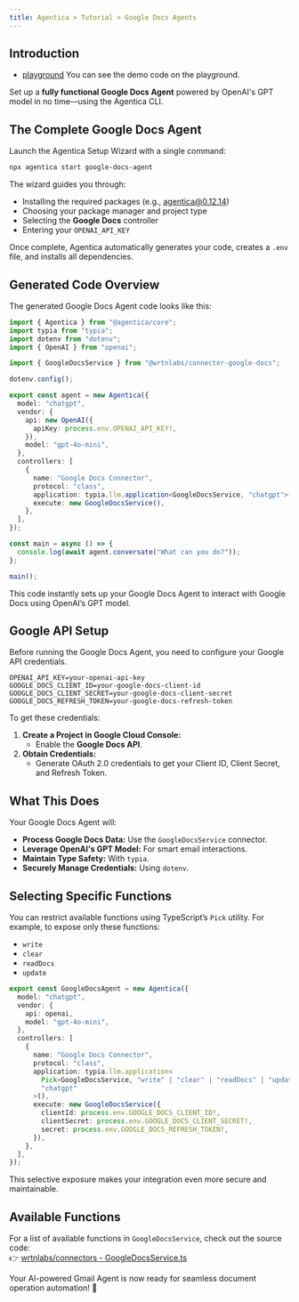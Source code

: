 ```yaml
---
title: Agentica > Tutorial > Google Docs Agents
---
```


## Introduction

- [playground](https://stackblitz.com/~/github.com/wrtnlabs/agentica-tutorial-google-docs?file=README.md) You can see the demo code on the playground.

Set up a **fully functional Google Docs Agent** powered by OpenAI's GPT model in no time—using the Agentica CLI.

## The Complete Google Docs Agent

Launch the Agentica Setup Wizard with a single command:

```bash
npx agentica start google-docs-agent
```

The wizard guides you through:

- Installing the required packages (e.g., agentica@0.12.14)
- Choosing your package manager and project type
- Selecting the **Google Docs** controller
- Entering your `OPENAI_API_KEY`

Once complete, Agentica automatically generates your code, creates a `.env` file, and installs all dependencies.

## Generated Code Overview

The generated Google Docs Agent code looks like this:

```typescript
import { Agentica } from "@agentica/core";
import typia from "typia";
import dotenv from "dotenv";
import { OpenAI } from "openai";

import { GoogleDocsService } from "@wrtnlabs/connector-google-docs";

dotenv.config();

export const agent = new Agentica({
  model: "chatgpt",
  vendor: {
    api: new OpenAI({
      apiKey: process.env.OPENAI_API_KEY!,
    }),
    model: "gpt-4o-mini",
  },
  controllers: [
    {
      name: "Google Docs Connector",
      protocol: "class",
      application: typia.llm.application<GoogleDocsService, "chatgpt">(),
      execute: new GoogleDocsService(),
    },
  ],
});

const main = async () => {
  console.log(await agent.conversate("What can you do?"));
};

main();
```

This code instantly sets up your Google Docs Agent to interact with Google Docs using OpenAI’s GPT model.

## Google API Setup

Before running the Google Docs Agent, you need to configure your Google API credentials.

```env
OPENAI_API_KEY=your-openai-api-key
GOOGLE_DOCS_CLIENT_ID=your-google-docs-client-id
GOOGLE_DOCS_CLIENT_SECRET=your-google-docs-client-secret
GOOGLE_DOCS_REFRESH_TOKEN=your-google-docs-refresh-token
```

To get these credentials:

1. **Create a Project in Google Cloud Console:**
   - Enable the **Google Docs API**.
2. **Obtain Credentials:**
   - Generate OAuth 2.0 credentials to get your Client ID, Client Secret, and Refresh Token.

## What This Does

Your Google Docs Agent will:

- **Process Google Docs Data:** Use the `GoogleDocsService` connector.
- **Leverage OpenAI's GPT Model:** For smart email interactions.
- **Maintain Type Safety:** With `typia`.
- **Securely Manage Credentials:** Using `dotenv`.

## Selecting Specific Functions

You can restrict available functions using TypeScript’s `Pick` utility. For example, to expose only these functions:

- `write`
- `clear`
- `readDocs`
- `update`

```typescript
export const GoogleDocsAgent = new Agentica({
  model: "chatgpt",
  vendor: {
    api: openai,
    model: "gpt-4o-mini",
  },
  controllers: [
    {
      name: "Google Docs Connector",
      protocol: "class",
      application: typia.llm.application<
        Pick<GoogleDocsService, "write" | "clear" | "readDocs" | "update">,
        "chatgpt"
      >(),
      execute: new GoogleDocsService({
        clientId: process.env.GOOGLE_DOCS_CLIENT_ID!,
        clientSecret: process.env.GOOGLE_DOCS_CLIENT_SECRET!,
        secret: process.env.GOOGLE_DOCS_REFRESH_TOKEN!,
      }),
    },
  ],
});
```

This selective exposure makes your integration even more secure and maintainable.

## Available Functions

For a list of available functions in `GoogleDocsService`, check out the source code:  
👉 [wrtnlabs/connectors - GoogleDocsService.ts](https://github.com/wrtnlabs/connectors/blob/main/packages/google_docs/src/google_docs/GoogleDocsService.ts)

Your AI-powered Gmail Agent is now ready for seamless document operation automation! 🚀
